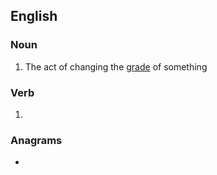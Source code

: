 ==English==

===Noun===
{{en-noun}}

# The act of changing the [[grade]] of something

===Verb===
{{head|en|present participle}}

# {{present participle of|regrade|lang=en|nocat=1}}

===Anagrams===
* {{anagrams|en|gang-rider|regarding}}